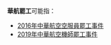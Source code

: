 '''華航罷工'''可能指：
*[[2016年中華航空空服員罷工事件|2016年中華航空空服員罷工事件]]
*[[2019年中華航空機師罷工事件|2019年中華航空機師罷工事件]]
{{disambig}}